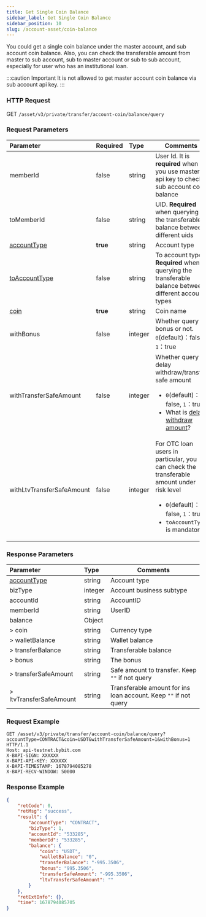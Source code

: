 ```yaml
---
title: Get Single Coin Balance
sidebar_label: Get Single Coin Balance
sidebar_position: 10
slug: /account-asset/coin-balance
---
```


You could get a single coin balance under the master account, and sub account coin balance.
Also, you can check the transferable amount from master to sub account, sub to master account or sub to sub account, especially
for user who has an institutional loan.

:::caution Important
It is not allowed to get master account coin balance via sub account api key.
:::

### HTTP Request
GET `/asset/v3/private/transfer/account-coin/balance/query`

### Request Parameters
| Parameter | Required | Type | Comments|
|:----- |:-------|:-----|------ |
|memberId|false |string |User Id. It is <b>required</b> when you use master api key to check sub account coin balance |
|toMemberId |false |string |UID. **Required** when querying the transferable balance between different uids |
|[accountType](enum#accounttype)|<b>true</b> |string |Account type |
|[toAccountType](enum#accounttype) |false |string |To account type. **Required** when querying the transferable balance between different account types|
|[coin](enum#coin) |<b>true</b> |string |Coin name |
|withBonus|false |integer |Whether query bonus or not. `0`(default)：false; `1`：true |
|withTransferSafeAmount|false |integer |Whether query delay withdraw/transfer safe amount <ul><li>`0`(default)：false, `1`：true</li><li>What is [delay withdraw amount](delay-amount#)?</li></ul> |
|withLtvTransferSafeAmount|false |integer |For OTC loan users in particular, you can check the transferable amount under risk level<ul><li>`0`(default)：false, `1`：true</li><li>`toAccountType` is mandatory</li></ul> |

### Response Parameters
| Parameter | Type | Comments|
|:----- |:-----|----- |
|[accountType](enum#accounttype) |string |Account type|
|bizType |integer |Account business subtype|
|accountId |string |AccountID|
|memberId |string |UserID|
|balance |Object ||
|> coin |string |Currency type|
|> walletBalance |string |Wallet balance|
|> transferBalance |string |Transferable balance|
|> bonus |string |The bonus|
|> transferSafeAmount |string |Safe amount to transfer. Keep `""` if not query|
|> ltvTransferSafeAmount |string |Transferable amount for ins loan account. Keep `""` if not query|

### Request Example

```http
GET /asset/v3/private/transfer/account-coin/balance/query?accountType=CONTRACT&coin=USDT&withTransferSafeAmount=1&withBonus=1 HTTP/1.1
Host: api-testnet.bybit.com
X-BAPI-SIGN: XXXXXX
X-BAPI-API-KEY: XXXXXX
X-BAPI-TIMESTAMP: 1678794085278
X-BAPI-RECV-WINDOW: 50000
```

### Response Example

```json
{
    "retCode": 0,
    "retMsg": "success",
    "result": {
        "accountType": "CONTRACT",
        "bizType": 1,
        "accountId": "533285",
        "memberId": "533285",
        "balance": {
            "coin": "USDT",
            "walletBalance": "0",
            "transferBalance": "-995.3506",
            "bonus": "995.3506",
            "transferSafeAmount": "-995.3506",
            "ltvTransferSafeAmount": ""
        }
    },
    "retExtInfo": {},
    "time": 1678794085705
}
```
